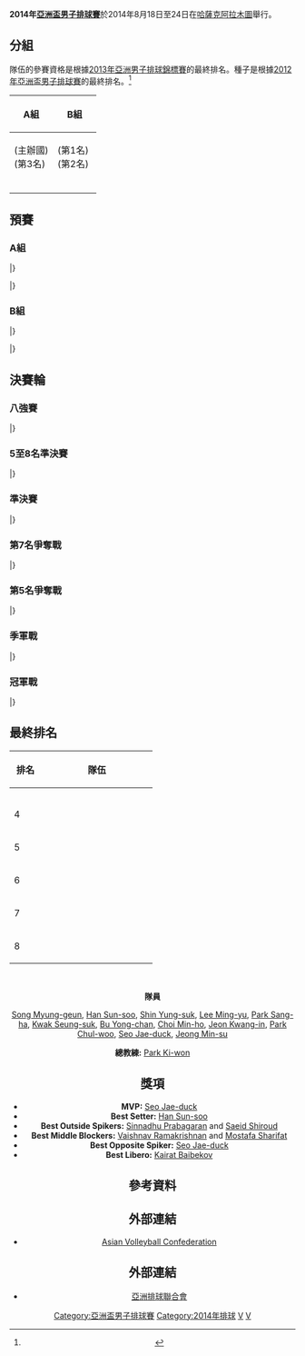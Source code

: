 {{Infobox FIVB tournament
| competition  = 亞洲盃男子排球賽
| continent    = Asia
| gender       = 
| year         = 2014
| logo         = 2014年亞洲盃男子排球賽logo.png
| size         = 60px
| caption      = 
| host         = {{KAZ}}
| dates        = 8月18日至24日
| teams        = 8
| venues       = 1
| cities       = 1
| champions    = KOR
| title_number = 1
| mvp          = {{flagicon|KOR}} [[Seo_Jae-duck|Seo Jae-duck]]
| website      = 
| last         = 2012年亞洲盃男子排球賽
| next         = 2016年亞洲盃男子排球賽
}}

'''2014年[[亞洲盃男子排球賽|亞洲盃男子排球賽]]'''於2014年8月18日至24日在[[哈薩克|哈薩克]][[阿拉木圖|阿拉木圖]]舉行。


==分組==
隊伍的參賽資格是根據[[2013年亞洲男子排球錦標賽|2013年亞洲男子排球錦標賽]]的最終排名。種子是根據[[2012年亞洲盃男子排球賽|2012年亞洲盃男子排球賽]]的最終排名。<ref>{{cite web|url=http://www.asianvolleyball.org/upfile/bulletin/files/201403/536463464_1394445179.pdf|title=Drawing of Lots – 4th AVC Cup for Men|accessdate=19 June 2014|deadurl=yes|archiveurl=https://web.archive.org/web/20140703151341/http://www.asianvolleyball.org/upfile/bulletin/files/201403/536463464_1394445179.pdf|archivedate=2014年7月3日}}</ref>

{| class="wikitable" width=50%
!width=50%|A組 
!width=50%|B組
|- 
|
{{vb|KAZ}} (主辦國)<br>
{{vb|JPN}} (第3名)<br>
{{vb|KOR}}<br>
{{vb|IND}}
|
{{vb|CHN}} (第1名)<br>
{{vb|IRI}} (第2名)<br>
{{vb|AUS}} <br>
{{vb|THA}}
|}

==預賽==

===A組===
{{Vb cl2 header}}
{{Vb cl3 team |p=1 |t={{vb|KOR}} |mw=3 |mw2=0 |ml=0 |ml2=0 |spw=273 |spl=223 |sw=9 |sl=2 |bc=#ccffcc}}
{{Vb cl3 team |p=2 |t={{vb|IND}} |mw=2 |mw2=0 |ml=1 |ml2=0 |spw=242 |spl=215 |sw=7 |sl=3 |bc=#ccffcc}}
{{Vb cl3 team |p=3 |t={{vb|KAZ}} |mw=1 |mw2=0 |ml=2 |ml2=0 |spw=194 |spl=206 |sw=3 |sl=6 |bc=#ccffcc}}
{{Vb cl3 team |p=4 |t={{vb|JPN}} |mw=0 |mw2=0 |ml=3 |ml2=0 |spw=190 |spl=255 |sw=1 |sl=9 |bc=#ccffcc}}
|}

{{Vb res start 5}}
{{Vb res 5|8月18日|16:00|'''{{vb-rt|KOR}}'''|3–1|{{vb|JPN}}|25–19|26–28|25–11|25–17||101–75|[https://web.archive.org/web/20140819125933/http://www.asianvolleyball.org/upfile/bulletin/files/201408/674630649_1408420464.pdf Report]}}
{{Vb res 5|8月18日|19:00|{{vb-rt|KAZ}}|0–3|'''{{vb|IND}}'''|23–25|17–25|19–25|||59–75|[https://web.archive.org/web/20140819125933/http://www.asianvolleyball.org/upfile/bulletin/files/201408/674630649_1408420464.pdf Report]}}
{{Vb res 5|8月19日|14:00|{{vb-rt|JPN}}|0–3|'''{{vb|IND}}'''|11–25|25–27|23–25|||59–77|[https://web.archive.org/web/20140903134050/http://www.asianvolleyball.org/upfile/bulletin/files/201408/1106966000_1409077925.pdf Report]}}
{{Vb res 5|8月19日|18:00|'''{{vb-rt|KOR}}'''|3–0|{{vb|KAZ}}|25–22|25–14|25–22|||75–58|[https://web.archive.org/web/20140903134050/http://www.asianvolleyball.org/upfile/bulletin/files/201408/1106966000_1409077925.pdf Report]}}
{{Vb res 5|8月20日|16:00|{{vb-rt|IND}}|1–3|'''{{vb|KOR}}'''|25–22|22–25|21–25|22–25||90–97|[https://web.archive.org/web/20140903134001/http://www.asianvolleyball.org/upfile/bulletin/files/201408/2110178315_1409078010.pdf Report]}}
{{Vb res 5|8月20日|19:00|'''{{vb-rt|KAZ}}'''|3–0|{{vb|JPN}}|25–19|25–12|27–25|||77–56|[https://web.archive.org/web/20140903134001/http://www.asianvolleyball.org/upfile/bulletin/files/201408/2110178315_1409078010.pdf Report]}}
|}

===B組===
{{Vb cl2 header}}
{{Vb cl3 team |p=1 |t={{vb|IRI}} |mw=2 |mw2=1 |ml=0 |ml2=0 |spw=289 |spl=237 |sw=9 |sl=3 |bc=#ccffcc}}
{{Vb cl3 team |p=2 |t={{vb|CHN}} |mw=1 |mw2=1 |ml=1 |ml2=0 |spw=227 |spl=246 |sw=6 |sl=5 |bc=#ccffcc}}
{{Vb cl3 team |p=3 |t={{vb|THA}} |mw=1 |mw2=0 |ml=0 |ml2=2 |spw=287 |spl=274 |sw=7 |sl=6 |bc=#ccffcc}}
{{Vb cl3 team |p=4 |t={{vb|AUS}} |mw=0 |mw2=0 |ml=3 |ml2=0 |spw=211 |spl=257 |sw=1 |sl=9 |bc=#ccffcc}}
|}

{{Vb res start 5}}
{{Vb res 5|8月18日|11:00|'''{{vb-rt|IRI}}'''|3–2|{{vb|THA}}|23–25|25–16|20–25|25–19|18–16|111–101|[https://web.archive.org/web/20140819125933/http://www.asianvolleyball.org/upfile/bulletin/files/201408/674630649_1408420464.pdf Report]}}
{{Vb res 5|8月18日|14:00|'''{{vb-rt|CHN}}'''|3–0|{{vb|AUS}}|25–21|25–22|25–21|||75–64|[https://web.archive.org/web/20140819125933/http://www.asianvolleyball.org/upfile/bulletin/files/201408/674630649_1408420464.pdf Report]}}
{{Vb res 5|8月19日|11:00|{{vb-rt|AUS}}|0–3|'''{{vb|THA}}'''|14–25|20–25|27–29|||61–79|[https://web.archive.org/web/20140903134050/http://www.asianvolleyball.org/upfile/bulletin/files/201408/1106966000_1409077925.pdf Report]}}
{{Vb res 5|8月19日|16:00|{{vb-rt|CHN}}|0–3|'''{{vb|IRI}}'''|21–25|14–25|15–25|||50–75|[https://web.archive.org/web/20140903134050/http://www.asianvolleyball.org/upfile/bulletin/files/201408/1106966000_1409077925.pdf Report]}}
{{Vb res 5|8月20日|11:00|'''{{vb-rt|IRI}}'''|3–1|{{vb|AUS}}|25–13|28–30|25–23|25–20||103–86|[https://web.archive.org/web/20140903134001/http://www.asianvolleyball.org/upfile/bulletin/files/201408/2110178315_1409078010.pdf Report]}}
{{Vb res 5|8月20日|14:00|{{vb-rt|THA}}|2–3|'''{{vb|CHN}}'''|25–19|22–25|25–18|22–25|13–15|107–102|[https://web.archive.org/web/20140903134001/http://www.asianvolleyball.org/upfile/bulletin/files/201408/2110178315_1409078010.pdf Report]}}
|}

==決賽輪==
{{Round8-with third
|RD1=八強賽
|RD2=準決賽
|RD3=冠軍戰
|Consol=季軍戰
<!--Date-Place|Team 1|Score 1|Team 2|Score 2 -->
|8月22日ust – [[Almaty|Almaty]]|'''{{vb|IRI}}'''|'''3'''|{{vb|JPN}}|0
|8月22日ust – [[Almaty|Almaty]]|'''{{vb|IND}}'''|'''3'''|{{vb|THA}}|0
|8月22日ust – [[Almaty|Almaty]]|'''{{vb|KOR}}'''|'''3'''|{{vb|AUS}}|1
|8月22日ust – [[Almaty|Almaty]]|{{vb|CHN}}|2|'''{{vb|KAZ}}'''|'''3'''
<!--semi finals  -->
|8月23日ust – [[Almaty|Almaty]]|{{vb|IRI}}|1|'''{{vb|IND}}'''|'''3'''
|8月23日ust – [[Almaty|Almaty]]|'''{{vb|KOR}}'''|'''3'''|{{vb|KAZ}}|0
<!--final  -->
|8月24日ust – [[Almaty|Almaty]]|{{vb|IND}}|0|'''{{vb|KOR}}'''|'''3'''
<!--third place  -->
|8月24日ust – [[Almaty|Almaty]]|{{vb|IRI}}|1|'''{{vb|KAZ}}'''|'''3'''
}}

{{Round4-with third
|RD1=5至8名準決賽
|RD2=第5名爭奪戰
|Consol=第7名爭奪戰
<!--Date-Place|Team 1|Score 1|Team 2|Score 2 -->
|8月23日ust – [[Almaty|Almaty]]|'''{{vb|JPN}}'''|'''3'''|{{vb|THA}}|2
|8月23日ust – [[Almaty|Almaty]]|{{vb|AUS}}|1|'''{{vb|CHN}}'''|'''3'''
<!--fifth place-->
|8月24日ust – [[Almaty|Almaty]]|{{vb|JPN}}|1|'''{{vb|CHN}}'''|'''3'''
<!--seventh place -->
|8月24日ust – [[Almaty|Almaty]]|{{vb|THA}}|0|'''{{vb|AUS}}'''|'''3'''
}}

===八強賽===
{{Vb res start 5}}
{{Vb res 5|8月22日|11:00|'''{{vb-rt|KOR}}'''|3–1|{{vb|AUS}}|26–28|26–24|25–19|25–19||102–90|[https://web.archive.org/web/20140903133955/http://www.asianvolleyball.org/upfile/bulletin/files/201408/1752673468_1409078080.pdf Report]}}
{{Vb res 5|8月22日|14:00|'''{{vb-rt|IRI}}'''|3–0|{{vb|JPN}}|25–20|25–14|25–18|||75–52|[https://web.archive.org/web/20140903133955/http://www.asianvolleyball.org/upfile/bulletin/files/201408/1752673468_1409078080.pdf Report]}}
{{Vb res 5|8月22日|16:00|'''{{vb-rt|IND}}'''|3–0|{{vb|THA}}|25–19|25–23|26–24|||76–66|[https://web.archive.org/web/20140903133955/http://www.asianvolleyball.org/upfile/bulletin/files/201408/1752673468_1409078080.pdf Report]}}
{{Vb res 5|8月22日|18:00|{{vb-rt|CHN}}|2–3|'''{{vb|KAZ}}'''|20–25|22–25|32–30|25–21|13–15|112–116|[https://web.archive.org/web/20140903133955/http://www.asianvolleyball.org/upfile/bulletin/files/201408/1752673468_1409078080.pdf Report]}}
|}

===5至8名準決賽===
{{Vb res start 5}}
{{Vb res 5|8月23日|11:00|'''{{vb-rt|JPN}}'''|3–2|{{vb|THA}}|25–23|26–24|23–25|16–25|15–11|105–108|[https://web.archive.org/web/20140903134059/http://www.asianvolleyball.org/upfile/bulletin/files/201408/610863358_1409078114.pdf Report]}}
{{Vb res 5|8月23日|14:00|{{vb-rt|AUS}}|1–3|'''{{vb|CHN}}'''|22–25|33–31|20–25|22–25||97–106|[https://web.archive.org/web/20140903134059/http://www.asianvolleyball.org/upfile/bulletin/files/201408/610863358_1409078114.pdf Report]}}
|}

===準決賽===
{{Vb res start 5}}
{{Vb res 5|8月23日|16:00|{{vb-rt|IRI}}|1–3|'''{{vb|IND}}'''|25–20|27–29|29–31|25–27||106–107|[https://web.archive.org/web/20140903134059/http://www.asianvolleyball.org/upfile/bulletin/files/201408/610863358_1409078114.pdf Report]}}
{{Vb res 5|8月23日|18:00|'''{{vb-rt|KOR}}'''|3–0|{{vb|KAZ}}|25–17|25–19|25–18|||75–54|[https://web.archive.org/web/20140903134059/http://www.asianvolleyball.org/upfile/bulletin/files/201408/610863358_1409078114.pdf Report]}}
|}

===第7名爭奪戰===
{{Vb res start 5}}
{{Vb res 5|8月24日|11:00|{{vb-rt|THA}}|0–3|'''{{vb|AUS}}'''|22–25|23–25|13–25|||58–75|[https://web.archive.org/web/20140903134007/http://www.asianvolleyball.org/upfile/bulletin/files/201408/1086298993_1409134506.pdf Report]}}
|}

===第5名爭奪戰===
{{Vb res start 5}}
{{Vb res 5|8月24日|14:00|{{vb-rt|JPN}}|1–3|'''{{vb|CHN}}'''|20–25|25–21|12–25|23–25||80–96|[https://web.archive.org/web/20140903134007/http://www.asianvolleyball.org/upfile/bulletin/files/201408/1086298993_1409134506.pdf Report]}}
|}

===季軍戰===
{{Vb res start 5}}
{{Vb res 5|8月24日|16:00|{{vb-rt|IRI}}|1–3|'''{{vb|KAZ}}'''|23–25|25–17|19–25|16–25||83–92|[https://web.archive.org/web/20140903134007/http://www.asianvolleyball.org/upfile/bulletin/files/201408/1086298993_1409134506.pdf Report]}}
|}

===冠軍戰===
{{Vb res start 5}}
{{Vb res 5|8月24日|18:00|{{vb-rt|IND}}|0–3|'''{{vb|KOR}}'''|23–25|21–25|25–27|||69–77|[https://web.archive.org/web/20140903134007/http://www.asianvolleyball.org/upfile/bulletin/files/201408/1086298993_1409134506.pdf Report]}}
|}

==最終排名==
{{col-begin}}
{{col-2}}
{| class="wikitable" style="text-align: center;"
!width=40|排名
!width=180|隊伍
|- 
| {{Gold1}}
| align="left"|{{vb|KOR}}
|-
| {{Silver2}}
| align="left"|{{vb|IND}}
|-
| {{Bronze3}}
| align="left"|{{vb|KAZ}}
|-
| 4
| align="left"|{{vb|IRI}}
|-
| 5
| align="left"|{{vb|CHN}}
|-
| 6
| align="left"|{{vb|JPN}}
|-
| 7
| align="left"|{{vb|AUS}}
|-
| 8
| align="left"|{{vb|THA}}
|}
{{col-2}}
{{winners|vb|2014年亞洲盃冠軍|KOR|一}}
<br>
<center>'''隊員'''</center>
<center>[[Song_Myung-geun|Song Myung-geun]], [[Han_Sun-soo|Han Sun-soo]], [[Shin_Yung-suk|Shin Yung-suk]], [[Lee_Ming-yu|Lee Ming-yu]], [[Park_Sang-ha|Park Sang-ha]], [[Kwak_Seung-suk|Kwak Seung-suk]], [[Bu_Yong-chan|Bu Yong-chan]], [[Choi_Min-ho_(volleyball)|Choi Min-ho]], [[Jeon_Kwang-in|Jeon Kwang-in]], [[Park_Chul-woo_(volleyball)|Park Chul-woo]], [[Seo_Jae-duck|Seo Jae-duck]], [[Jeong_Min-su|Jeong Min-su]]
<center>'''總教練:''' [[Park_Ki-won|Park Ki-won]]</center>
{{col-end}}

==獎項==
*'''MVP:''' {{flagicon|KOR}} [[Seo_Jae-duck|Seo Jae-duck]]
*'''Best Setter:''' {{flagicon|KOR}} [[Han_Sun-soo|Han Sun-soo]]
*'''Best Outside Spikers:''' {{flagicon|IND}} [[Sinnadhu_Prabagaran|Sinnadhu Prabagaran]] and {{flagicon|IRI}} [[Saeid_Shiroud|Saeid Shiroud]]
*'''Best Middle Blockers:''' {{flagicon|IND}} [[Vaishnav_Ramakrishnan|Vaishnav Ramakrishnan]] and {{flagicon|IRI}} [[Mostafa_Sharifat|Mostafa Sharifat]]
*'''Best Opposite Spiker:''' {{flagicon|KOR}} [[Seo_Jae-duck|Seo Jae-duck]]
*'''Best Libero:''' {{flagicon|KAZ}} [[Kairat_Baibekov|Kairat Baibekov]]

==參考資料==
{{reflist}}

==外部連結==
*[https://web.archive.org/web/20140821034058/http://www.asianvolleyball.org/volleyball/eventdetail/id/101 Asian Volleyball Confederation]

==外部連結==
*[https://web.archive.org/web/20090912193438/http://www.asianvolleyball.org/ 亞洲排球聯合會]

{{亞洲盃排球賽}}

[[Category:亞洲盃男子排球賽|Category:亞洲盃男子排球賽]]
[[Category:2014年排球|Category:2014年排球]]
[[Category:哈薩克主辦的國際體育賽事|V]]
[[Category:2014年哈薩克|V]]
